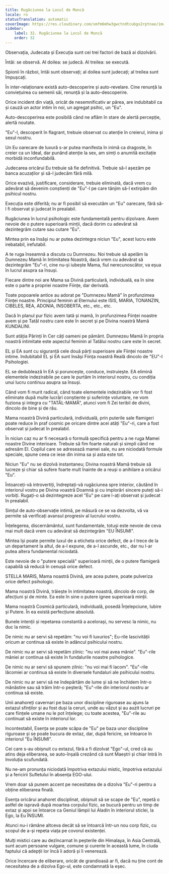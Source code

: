 ```yaml
---
title: Rugăciunea la Locul de Muncă
locale: ro
statusTranslation: automatic
coverImage: https://res.cloudinary.com/xmfm6mhw3gwctndtcubgx2rptnae/image/upload/v1740468922/small_cover_tratado_de_psicologia_revolucionaria_a4c0dca4e0.webp
sidebar:
    label: 32. Rugăciunea la Locul de Muncă
    order: 32
---
```

Observația, Judecata și Execuția sunt cei trei factori de bază ai dizolvării.

Întâi: se observă. Al doilea: se judecă. Al treilea: se execută.

Spionii în război, întâi sunt observați; al doilea sunt judecați; al treilea sunt împușcați.

În inter-relaționare există auto-descoperire și auto-revelare. Cine renunță la conviețuirea cu semenii săi, renunță și la auto-descoperire.

Orice incident din viață, oricât de nesemnificativ ar părea, are indubitabil ca și cauză un actor intim în noi, un agregat psihic, un "Eu".

Auto-descoperirea este posibilă când ne aflăm în stare de alertă percepție, alertă noutate.

"Eu"-l, descoperit în flagrant, trebuie observat cu atenție în creierul, inima și sexul nostru.

Un Eu oarecare de luxură s-ar putea manifesta în inimă ca dragoste, în creier ca un Ideal, dar punând atenție la sex, am simți o anumită excitație morbidă inconfundabilă.

Judecarea oricărui Eu trebuie să fie definitivă. Trebuie să-l așezăm pe banca acuzaților și să-l judecăm fără milă.

Orice evazivă, justificare, considerare, trebuie eliminată, dacă vrem cu adevărat să devenim conștienți de "Eu"-l pe care tânjim să-l extirpăm din psihicul nostru.

Execuția este diferită; nu ar fi posibil să executăm un "Eu" oarecare, fără să-l fi observat și judecat în prealabil.

Rugăciunea în lucrul psihologic este fundamentală pentru dizolvare. Avem nevoie de o putere superioară minții, dacă dorim cu adevărat să dezintegrăm cutare sau cutare "Eu".

Mintea prin ea însăși nu ar putea dezintegra niciun "Eu", acest lucru este irebatabil, irefutabil.

A te ruga înseamnă a discuta cu Dumnezeu. Noi trebuie să apelăm la Dumnezeu Mamă în Intimitatea Noastră, dacă vrem cu adevărat să dezintegrăm "Eu"-ri, cine nu-și iubește Mama, fiul nerecunoscător, va eșua în lucrul asupra sa însuși.

Fiecare dintre noi are Mama sa Divină particulară, individuală, ea în sine este o parte a propriei noastre Ființe, dar derivată.

Toate popoarele antice au adorat pe "Dumnezeu Mamă" în profunzimea Ființei noastre. Principiul feminin al Eternului este ISIS, MARIA, TONANZIN, CIBELES, REA, ADONIA, INSOBERTA, etc., etc., etc.

Dacă în planul pur fizic avem tată și mamă, în profunzimea Ființei noastre avem și pe Tatăl nostru care este în secret și pe Divina noastră Mamă KUNDALINI.

Sunt atâția Părinți în Cer câți oameni pe pământ. Dumnezeu Mamă în propria noastră intimitate este aspectul feminin al Tatălui nostru care este în secret.

EL și EA sunt cu siguranță cele două părți superioare ale Ființei noastre intime. Indubitabil EL și EA sunt însăși Ființa noastră Reală dincolo de "EU"-l Psihologiei.

EL se dedublează în EA și poruncește, conduce, instruiește. EA elimină elementele indezirabile pe care le purtăm în interiorul nostru, cu condiția unui lucru continuu asupra sa însuși.

Când vom fi murit radical, când toate elementele indezirabile vor fi fost eliminate după multe lucrări conștiente și suferințe voluntare, ne vom fuziona și integra cu "TATĂL-MAMĂ", atunci vom fi Zei teribil de divini, dincolo de bine și de rău.

Mama noastră Divină particulară, individuală, prin puterile sale flamigeri poate reduce în praf cosmic pe oricare dintre acei atâți "Eu"-ri, care a fost observat și judecat în prealabil.

În niciun caz nu ar fi necesară o formulă specifică pentru a ne ruga Mamei noastre Divine interioare. Trebuie să fim foarte naturali și simpli când ne adresăm EI. Copilul care se adresează mamei sale, nu are niciodată formule speciale, spune ceea ce iese din inima sa și asta este tot.

Niciun "Eu" nu se dizolvă instantaneu; Divina noastră Mamă trebuie să lucreze și chiar să sufere foarte mult înainte de a reuși o anihilare a oricărui "Eu".

Întoarceți-vă introvertiți, îndreptați-vă rugăciunea spre interior, căutând în interiorul vostru pe Divina voastră Doamnă și cu implorări sincere puteți să-i vorbiți. Rugați-o să dezintegreze acel "Eu" pe care l-ați observat și judecat în prealabil.

Simțul de auto-observație intimă, pe măsură ce se va dezvolta, vă va permite să verificați avansul progresiv al lucrului vostru.

Înțelegerea, discernământul, sunt fundamentale, totuși este nevoie de ceva mai mult dacă vrem cu adevărat să dezintegrăm "EU ÎNSUMI".

Mintea își poate permite luxul de a eticheta orice defect, de a-l trece de la un departament la altul, de a-l expune, de a-l ascunde, etc., dar nu l-ar putea altera fundamental niciodată.

Este nevoie de o "putere specială" superioară minții, de o putere flamigeră capabilă să reducă în cenușă orice defect.

STELLA MARIS, Mama noastră Divină, are acea putere, poate pulveriza orice defect psihologic.

Mama noastră Divină, trăiește în intimitatea noastră, dincolo de corp, de afecțiuni și de minte. Ea este în sine o putere ignee superioară minții.

Mama noastră Cosmică particulară, individuală, posedă Înțelepciune, Iubire și Putere. În ea există perfecțiune absolută.

Bunele intenții și repetarea constantă a acelorași, nu servesc la nimic, nu duc la nimic.

De nimic nu ar servi să repetăm: "nu voi fi luxurios"; Eu-rile lascivității oricum ar continua să existe în adâncul psihicului nostru.

De nimic nu ar servi să repetăm zilnic: "nu voi mai avea mânie". "Eu"-rile mâniei ar continua să existe în fundalurile noastre psihologice.

De nimic nu ar servi să spunem zilnic: "nu voi mai fi lacom". "Eu"-rile lăcomiei ar continua să existe în diversele fundaluri ale psihicului nostru.

De nimic nu ar servi să ne îndepărtăm de lume și să ne închidem într-o mănăstire sau să trăim într-o peșteră; "Eu"-rile din interiorul nostru ar continua să existe.

Unii anahoreți cavernari pe baza unor discipline riguroase au ajuns la extazul sfinților și au fost duși la ceruri, unde au văzut și au auzit lucruri pe care ființele umane nu le pot înțelege; cu toate acestea, "Eu"-rile au continuat să existe în interiorul lor.

Incontestabil, Esența se poate scăpa de "Eu" pe baza unor discipline riguroase și se poate bucura de extaz, dar, după fericire, se întoarce în interiorul "Eu ÎNSUMI".

Cei care s-au obișnuit cu extazul, fără a fi dizolvat "Ego"-ul, cred că au atins deja eliberarea, se auto-înșală crezând că sunt Maeștri și chiar Intră în Involuția scufundată.

Nu ne-am pronunța niciodată împotriva extazului mistic, împotriva extazului și a fericirii Sufletului în absența EGO-ului.

Vrem doar să punem accent pe necesitatea de a dizolva "Eu"-ri pentru a obține eliberarea finală.

Esența oricărui anahoret disciplinat, obișnuit să se scape de "Eu", repetă o astfel de ispravă după moartea corpului fizic, se bucură pentru un timp de extaz și apoi se întoarce ca Geniul lămpii lui Aladin în interiorul sticlei, la Ego, la Eu ÎNSUMI.

Atunci nu-i rămâne altceva decât să se întoarcă într-un nou corp fizic, cu scopul de a-și repeta viața pe covorul existenței.

Mulți mistici care au dezîncarnat în peșterile din Himalaya, în Asia Centrală, sunt acum persoane vulgare, comune și curente în această lume, în ciuda faptului că adepții lor încă îi adoră și îi venerează.

Orice încercare de eliberare, oricât de grandioasă ar fi, dacă nu ține cont de necesitatea de a dizolva Ego-ul, este condamnată la eșec.

